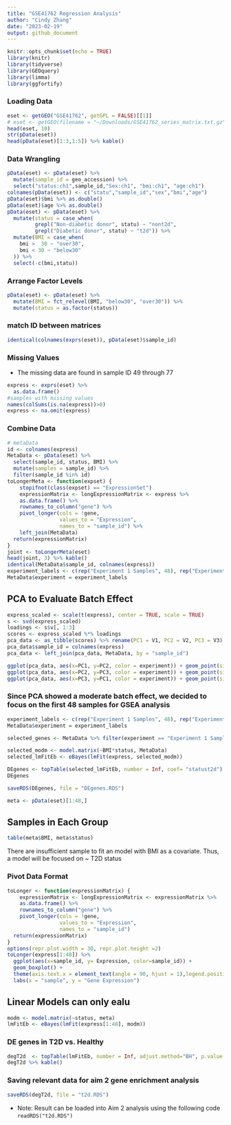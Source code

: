 ```yaml
---
title: "GSE41762 Regression Analysis"
author: "Cindy Zhang"
date: "2023-02-19"
output: github_document
---
```


```r
knitr::opts_chunk$set(echo = TRUE)
library(knitr)
library(tidyverse)
library(GEOquery)
library(limma)
library(ggfortify)
```

### Loading Data

```r
eset <- getGEO("GSE41762", getGPL = FALSE)[[1]]
# eset <- getGEO(filename = "~/Downloads/GSE41762_series_matrix.txt.gz", getGPL = FALSE)
head(eset, 10)
str(pData(eset))
head(pData(eset)[1:3,1:5]) %>% kable()
```

### Data Wrangling

```r
pData(eset) <- pData(eset) %>%
  mutate(sample_id = geo_accession) %>% 
  select("status:ch1",sample_id,"Sex:ch1", "bmi:ch1", "age:ch1") 
colnames(pData(eset)) <- c("statu","sample_id","sex","bmi","age")
pData(eset)$bmi %>% as.double()
pData(eset)$age %>% as.double()
pData(eset) <- pData(eset) %>% 
  mutate(status = case_when(
         grepl("Non-diabetic donor", statu) ~ "nont2d",
         grepl("Diabetic donor", statu) ~ "t2d")) %>%
  mutate(BMI = case_when(
    bmi >  30 ~ "over30",
    bmi < 30 ~ "below30"
  )) %>% 
  select(-c(bmi,statu))
```

### Arrange Factor Levels

```r
pData(eset) <- pData(eset) %>% 
  mutate(BMI = fct_relevel(BMI, "below30", "over30")) %>% 
  mutate(status = as.factor(status))
```

### match ID between matrices

```r
identical(colnames(exprs(eset)), pData(eset)$sample_id)
```

### Missing Values

-   The missing data are found in sample ID 49 through 77

```r
express <- exprs(eset) %>% 
  as.data.frame() 
#samples with missing values 
names(colSums(is.na(express))>0)
express <- na.omit(express)
```

### Combine Data

```r
# metaData
id <- colnames(express)
MetaData <- pData(eset) %>% 
  select(sample_id, status, BMI) %>% 
  mutate(samples = sample_id) %>% 
  filter(sample_id %in% id)
toLongerMeta <- function(expset) {
    stopifnot(class(expset) == "ExpressionSet")
    expressionMatrix <- longExpressionMatrix <- express %>% 
    as.data.frame() %>%
    rownames_to_column("gene") %>%
    pivot_longer(cols = !gene, 
                 values_to = "Expression",
                 names_to = "sample_id") %>%
    left_join(MetaData)
  return(expressionMatrix)
}
joint <- toLongerMeta(eset)
head(joint, 3) %>% kable()
identical(MetaData$sample_id, colnames(express))
experiment_labels <- c(rep("Experiment 1 Samples", 48), rep("Experiment 2 Samples", 29))
MetaData$experiment = experiment_labels
```

## PCA to Evaluate Batch Effect 

```r
express_scaled <- scale(t(express), center = TRUE, scale = TRUE)
s <- svd(express_scaled)
loadings <- s$v[, 1:3]
scores <- express_scaled %*% loadings
pca_data <- as_tibble(scores) %>% rename(PC1 = V1, PC2 = V2, PC3 = V3) 
pca_data$sample_id = colnames(express)
pca_data <- left_join(pca_data, MetaData, by = "sample_id")

ggplot(pca_data, aes(x=PC1, y=PC2, color = experiment)) + geom_point(size=3)
ggplot(pca_data, aes(x=PC2, y=PC3, color = experiment)) + geom_point(size=3)
ggplot(pca_data, aes(x=PC3, y=PC1, color = experiment)) + geom_point(size=3)

```

### Since PCA showed a moderate batch effect, we decided to focus on the first 48 samples for GSEA analysis 

```r
experiment_labels <- c(rep("Experiment 1 Samples", 48), rep("Experiment 2 Samples", 29))
MetaData$experiment = experiment_labels

selected_genes <- MetaData %>% filter(experiment == "Experiment 1 Samples")

selected_modm <- model.matrix(~BMI*status, MetaData)
selected_lmFitEb <- eBayes(lmFit(express, selected_modm))

DEgenes <- topTable(selected_lmFitEb, number = Inf, coef= "statust2d")
DEgenes

saveRDS(DEgenes, file = "DEgenes.RDS")
```

```r
meta <- pData(eset)[1:48,]
```


## Samples in Each Group

```r
table(meta$BMI, meta$status)
```
There are insufficient sample to fit an model with BMI as a covariate. Thus, a model will be focused on ~ T2D status  

### Pivot Data Format

```r
toLonger <- function(expressionMatrix) {
    expressionMatrix <- longExpressionMatrix <- expressionMatrix %>% 
    as.data.frame() %>%
    rownames_to_column("gene") %>%
    pivot_longer(cols = !gene, 
                 values_to = "Expression",
                 names_to = "sample_id") 
  return(expressionMatrix)
}
options(repr.plot.width = 30, repr.plot.height =2)
toLonger(express[1:48]) %>% 
  ggplot(aes(x=sample_id, y= Expression, color=sample_id)) +
  geom_boxplot() + 
  theme(axis.text.x = element_text(angle = 90, hjust = 1),legend.position = "none") + 
  labs(x = "sample", y = "Gene Expression") 
```

## Linear Models can only ealu

```r
modm <- model.matrix(~status, meta)
lmFitEb <- eBayes(lmFit(express[1:48], modm))
```


### DE genes in T2D vs. Healthy 

```r
degT2d  <- topTable(lmFitEb, number = Inf, adjust.method="BH", p.value = 0.05, coef= "statust2d")
degT2d %>% kable()
```

### Saving relevant data for aim 2 gene enrichment analysis

```r
saveRDS(degT2d, file = "t2d.RDS")
```

-   Note: Result can be loaded into Aim 2 analysis using the following code `readRDS("t2d.RDS")`

